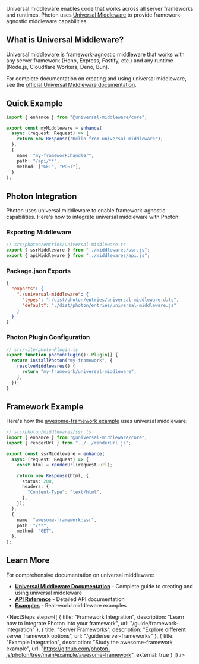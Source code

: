 
<BetaWarning message="Universal middleware APIs are in alpha and may change." />

Universal middleware enables code that works across all server frameworks and runtimes. Photon uses [Universal Middleware](https://universal-middleware.dev) to provide framework-agnostic middleware capabilities.

## What is Universal Middleware?

Universal middleware is framework-agnostic middleware that works with any server framework (Hono, Express, Fastify, etc.) and any runtime (Node.js, Cloudflare Workers, Deno, Bun).

For complete documentation on creating and using universal middleware, see the [official Universal Middleware documentation](https://universal-middleware.dev).

## Quick Example

```ts
import { enhance } from "@universal-middleware/core";

export const myMiddleware = enhance(
  async (request: Request) => {
    return new Response('Hello from universal middleware');
  },
  {
    name: "my-framework:handler",
    path: "/api/**",
    method: ["GET", "POST"],
  }
);
```

## Photon Integration

Photon uses universal middleware to enable framework-agnostic capabilities. Here's how to integrate universal middleware with Photon:

### Exporting Middleware

```ts
// src/photon/entries/universal-middleware.ts
export { ssrMiddleware } from "../middlewares/ssr.js";
export { apiMiddleware } from "../middlewares/api.js";
```

### Package.json Exports

```json
{
  "exports": {
    "./universal-middleware": {
      "types": "./dist/photon/entries/universal-middleware.d.ts",
      "default": "./dist/photon/entries/universal-middleware.js"
    }
  }
}
```

### Photon Plugin Configuration

```ts
// src/vite/photonPlugin.ts
export function photonPlugin(): Plugin[] {
  return installPhoton("my-framework", {
    resolveMiddlewares() {
      return "my-framework/universal-middleware";
    },
  });
}
```

## Framework Example

Here's how the [awesome-framework example](https://github.com/photon-js/photon/tree/main/example/awesome-framework) uses universal middleware:

```ts
// src/photon/middlewares/ssr.ts
import { enhance } from "@universal-middleware/core";
import { renderUrl } from "../../renderUrl.js";

export const ssrMiddleware = enhance(
  async (request: Request) => {
    const html = renderUrl(request.url);

    return new Response(html, {
      status: 200,
      headers: {
        "Content-Type": "text/html",
      },
    });
  },
  {
    name: "awesome-framework:ssr",
    path: "/**",
    method: "GET",
  },
);
```

## Learn More

For comprehensive documentation on universal middleware:

- **[Universal Middleware Documentation](https://universal-middleware.dev)** - Complete guide to creating and using universal middleware
- **[API Reference](https://universal-middleware.dev/api)** - Detailed API documentation
- **[Examples](https://universal-middleware.dev/examples)** - Real-world middleware examples

<NextSteps steps={[
  {
    title: "Framework Integration",
    description: "Learn how to integrate Photon into your framework",
    url: "/guide/framework-integration"
  },
  {
    title: "Server Frameworks",
    description: "Explore different server framework options",
    url: "/guide/server-frameworks"
  },
  {
    title: "Example Integration",
    description: "Study the awesome-framework example",
    url: "https://github.com/photon-js/photon/tree/main/example/awesome-framework",
    external: true
  }
]} />
